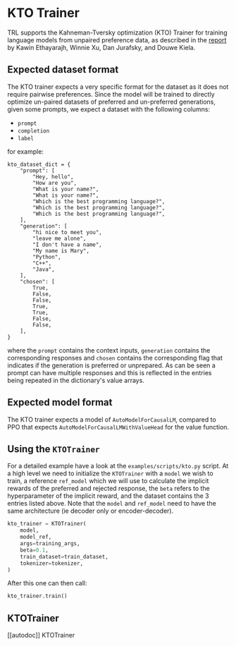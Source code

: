 # KTO Trainer

TRL supports the Kahneman-Tversky optimization (KTO) Trainer for training language models from unpaired preference data, as described in the [report](https://github.com/ContextualAI/HALOs/blob/main/assets/report.pdf) by Kawin Ethayarajh, Winnie Xu, Dan Jurafsky, and Douwe Kiela.

## Expected dataset format

The KTO trainer expects a very specific format for the dataset as it does not require pairwise preferences. Since the model will be trained to directly optimize un-paired datasets of preferred and un-preferred generations, given some prompts, we expect a dataset with the following columns:

- `prompt`
- `completion`
- `label`

for example:

```
kto_dataset_dict = {
    "prompt": [
        "Hey, hello",
        "How are you",
        "What is your name?",
        "What is your name?",
        "Which is the best programming language?",
        "Which is the best programming language?",
        "Which is the best programming language?",
    ],
    "generation": [
        "hi nice to meet you",
        "leave me alone",
        "I don't have a name",
        "My name is Mary",
        "Python",
        "C++",
        "Java",
    ],
    "chosen": [
        True,
        False,
        False,
        True,
        True,
        False,
        False,
    ],
}
```

where the `prompt` contains the context inputs, `generation` contains the corresponding  responses and `chosen` contains the corresponding flag that indicates if the generation is preferred or unprepared. As can be seen a prompt can have multiple responses and this is reflected in the entries being repeated in the dictionary's value arrays.

## Expected model format
The KTO trainer expects a model of `AutoModelForCausalLM`, compared to PPO that expects `AutoModelForCausalLMWithValueHead` for the value function.

## Using the `KTOTrainer`

For a detailed example have a look at the `examples/scripts/kto.py` script. At a high level we need to initialize the `KTOTrainer` with a `model` we wish to train, a reference `ref_model` which we will use to calculate the implicit rewards of the preferred and rejected response, the `beta` refers to the hyperparameter of the implicit reward, and the dataset contains the 3 entries listed above. Note that the `model` and `ref_model` need to have the same architecture (ie decoder only or encoder-decoder).

```py
kto_trainer = KTOTrainer(
    model,
    model_ref,
    args=training_args,
    beta=0.1,
    train_dataset=train_dataset,
    tokenizer=tokenizer,
)
```
After this one can then call:

```py
kto_trainer.train()
```

## KTOTrainer

[[autodoc]] KTOTrainer
